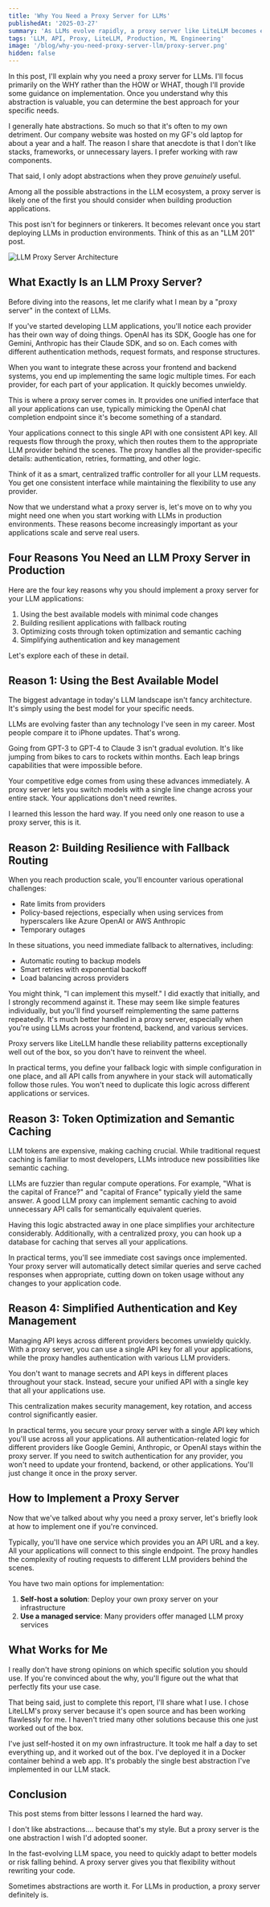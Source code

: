 ```yaml
---
title: 'Why You Need a Proxy Server for LLMs'
publishedAt: '2025-03-27'
summary: 'As LLMs evolve rapidly, a proxy server like LiteLLM becomes essential for production applications to manage model switching, fallbacks, and authentication.'
tags: 'LLM, API, Proxy, LiteLLM, Production, ML Engineering'
image: '/blog/why-you-need-proxy-server-llm/proxy-server.png'
hidden: false
---
```


In this post, I'll explain why you need a proxy server for LLMs. I'll focus primarily on the WHY rather than the HOW or WHAT, though I'll provide some guidance on implementation. Once you understand why this abstraction is valuable, you can determine the best approach for your specific needs.

I generally hate abstractions. So much so that it's often to my own detriment. Our company website was hosted on my GF's old laptop for about a year and a half. The reason I share that anecdote is that I don't like stacks, frameworks, or unnecessary layers. I prefer working with raw components.

That said, I only adopt abstractions when they prove _genuinely_ useful.

Among all the possible abstractions in the LLM ecosystem, a proxy server is likely one of the first you should consider when building production applications.

<Callout emoji="🎯">
  This post isn't for beginners or tinkerers. It becomes relevant once you start deploying LLMs in
  production environments. Think of this as an "LLM 201" post.
</Callout>

<Image
  src="/blog/why-you-need-proxy-server-llm/proxy-server.png"
  alt="LLM Proxy Server Architecture"
  width={900}
  height={625}
/>

## What Exactly Is an LLM Proxy Server?

Before diving into the reasons, let me clarify what I mean by a "proxy server" in the context of LLMs.

If you've started developing LLM applications, you'll notice each provider has their own way of doing things. OpenAI has its SDK, Google has one for Gemini, Anthropic has their Claude SDK, and so on. Each comes with different authentication methods, request formats, and response structures.

When you want to integrate these across your frontend and backend systems, you end up implementing the same logic multiple times. For each provider, for each part of your application. It quickly becomes unwieldy.

This is where a proxy server comes in. It provides one unified interface that all your applications can use, typically mimicking the OpenAI chat completion endpoint since it's become something of a standard.

Your applications connect to this single API with one consistent API key. All requests flow through the proxy, which then routes them to the appropriate LLM provider behind the scenes. The proxy handles all the provider-specific details: authentication, retries, formatting, and other logic.

Think of it as a smart, centralized traffic controller for all your LLM requests. You get one consistent interface while maintaining the flexibility to use any provider.

Now that we understand what a proxy server is, let's move on to why you might need one when you start working with LLMs in production environments. These reasons become increasingly important as your applications scale and serve real users.

## Four Reasons You Need an LLM Proxy Server in Production

Here are the four key reasons why you should implement a proxy server for your LLM applications:

1. Using the best available models with minimal code changes
2. Building resilient applications with fallback routing
3. Optimizing costs through token optimization and semantic caching
4. Simplifying authentication and key management

Let's explore each of these in detail.

## Reason 1: Using the Best Available Model

The biggest advantage in today's LLM landscape isn't fancy architecture. It's simply using the best model for your specific needs.

LLMs are evolving faster than any technology I've seen in my career. Most people compare it to iPhone updates. That's wrong.

Going from GPT-3 to GPT-4 to Claude 3 isn't gradual evolution. It's like jumping from bikes to cars to rockets within months. Each leap brings capabilities that were impossible before.

Your competitive edge comes from using these advances immediately. A proxy server lets you switch models with a single line change across your entire stack. Your applications don't need rewrites.

I learned this lesson the hard way. If you need only one reason to use a proxy server, this is it.

## Reason 2: Building Resilience with Fallback Routing

When you reach production scale, you'll encounter various operational challenges:

- Rate limits from providers
- Policy-based rejections, especially when using services from hyperscalers like Azure OpenAI or AWS Anthropic
- Temporary outages

In these situations, you need immediate fallback to alternatives, including:

- Automatic routing to backup models
- Smart retries with exponential backoff
- Load balancing across providers

You might think, "I can implement this myself." I did exactly that initially, and I strongly recommend against it. These may seem like simple features individually, but you'll find yourself reimplementing the same patterns repeatedly. It's much better handled in a proxy server, especially when you're using LLMs across your frontend, backend, and various services.

Proxy servers like LiteLLM handle these reliability patterns exceptionally well out of the box, so you don't have to reinvent the wheel.

In practical terms, you define your fallback logic with simple configuration in one place, and all API calls from anywhere in your stack will automatically follow those rules. You won't need to duplicate this logic across different applications or services.

## Reason 3: Token Optimization and Semantic Caching

LLM tokens are expensive, making caching crucial. While traditional request caching is familiar to most developers, LLMs introduce new possibilities like semantic caching.

LLMs are fuzzier than regular compute operations. For example, "What is the capital of France?" and "capital of France" typically yield the same answer. A good LLM proxy can implement semantic caching to avoid unnecessary API calls for semantically equivalent queries.

Having this logic abstracted away in one place simplifies your architecture considerably. Additionally, with a centralized proxy, you can hook up a database for caching that serves all your applications.

In practical terms, you'll see immediate cost savings once implemented. Your proxy server will automatically detect similar queries and serve cached responses when appropriate, cutting down on token usage without any changes to your application code.

## Reason 4: Simplified Authentication and Key Management

Managing API keys across different providers becomes unwieldy quickly. With a proxy server, you can use a single API key for all your applications, while the proxy handles authentication with various LLM providers.

You don't want to manage secrets and API keys in different places throughout your stack. Instead, secure your unified API with a single key that all your applications use.

This centralization makes security management, key rotation, and access control significantly easier.

In practical terms, you secure your proxy server with a single API key which you'll use across all your applications. All authentication-related logic for different providers like Google Gemini, Anthropic, or OpenAI stays within the proxy server. If you need to switch authentication for any provider, you won't need to update your frontend, backend, or other applications. You'll just change it once in the proxy server.

## How to Implement a Proxy Server

Now that we've talked about why you need a proxy server, let's briefly look at how to implement one if you're convinced.

Typically, you'll have one service which provides you an API URL and a key. All your applications will connect to this single endpoint. The proxy handles the complexity of routing requests to different LLM providers behind the scenes.

You have two main options for implementation:

1. **Self-host a solution**: Deploy your own proxy server on your infrastructure
2. **Use a managed service**: Many providers offer managed LLM proxy services

## What Works for Me

I really don't have strong opinions on which specific solution you should use. If you're convinced about the why, you'll figure out the what that perfectly fits your use case.

That being said, just to complete this report, I'll share what I use. I chose LiteLLM's proxy server because it's open source and has been working flawlessly for me. I haven't tried many other solutions because this one just worked out of the box.

I've just self-hosted it on my own infrastructure. It took me half a day to set everything up, and it worked out of the box. I've deployed it in a Docker container behind a web app. It's probably the single best abstraction I've implemented in our LLM stack.

## Conclusion

This post stems from bitter lessons I learned the hard way.

I don't like abstractions.... because that's my style. But a proxy server is the one abstraction I wish I'd adopted sooner.

In the fast-evolving LLM space, you need to quickly adapt to better models or risk falling behind. A proxy server gives you that flexibility without rewriting your code.

Sometimes abstractions are worth it. For LLMs in production, a proxy server definitely is.
